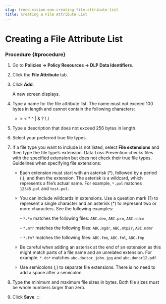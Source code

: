 ```yaml
---
slug: trend-vision-one-creating-file-attribute-list
title: Creating a File Attribute List
---
```

# Creating a File Attribute List

### Procedure {#procedure}

1.  Go to **Policies → Policy Resources → DLP Data Identifiers**.

2.  Click the **File Attribute** tab.

3.  Click **Add**.

    A new screen displays.

4.  Type a name for the file attribute list. The name must not exceed 100 bytes in length and cannot contain the following characters:

    - \> \< \* ^ | & ? \\ /

5.  Type a description that does not exceed 256 bytes in length.

6.  Select your preferred true file types.

7.  If a file type you want to include is not listed, select **File extensions** and then type the file type’s extension. Data Loss Prevention checks files with the specified extension but does not check their true file types. Guidelines when specifying file extensions:

    - Each extension must start with an asterisk (\*), followed by a period (.), and then the extension. The asterisk is a wildcard, which represents a file’s actual name. For example, `*.pol` matches `12345.pol` and `test.pol`.

    - You can include wildcards in extensions. Use a question mark (?) to represent a single character and an asterisk (\*) to represent two or more characters. See the following examples:

      \- `*.*m` matches the following files: `ABC.dem`, `ABC.prm`, `ABC.sdcm`

      \- `*.m*r` matches the following files: `ABC.mgdr`, `ABC.mtp2r`, `ABC.mdmr`

      \- `*.fm?` matches the following files: `ABC.fme`, `ABC.fml`, `ABC.fmp`

    - Be careful when adding an asterisk at the end of an extension as this might match parts of a file name and an unrelated extension. For example: `*.do*` matches `abc.doctor_john.jpg` and `abc.donor12.pdf`.

    - Use semicolons (;) to separate file extensions. There is no need to add a space after a semicolon.

8.  Type the minimum and maximum file sizes in bytes. Both file sizes must be whole numbers larger than zero.

9.  Click **Save**.
:::
